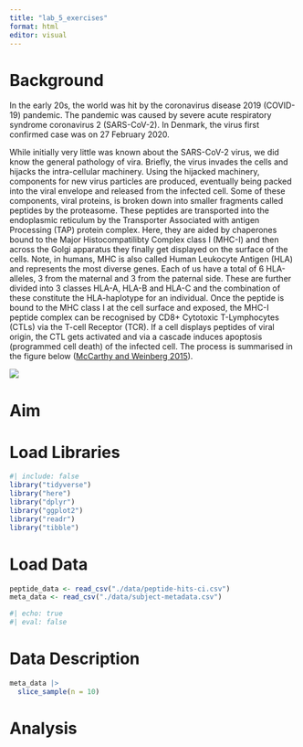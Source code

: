 ```yaml
---
title: "lab_5_exercises"
format: html
editor: visual
---
```


# Background

In the early 20s, the world was hit by the coronavirus disease 2019 (COVID-19) pandemic. The pandemic was caused by severe acute respiratory syndrome coronavirus 2 (SARS-CoV-2). In Denmark, the virus first confirmed case was on 27 February 2020.

While initially very little was known about the SARS-CoV-2 virus, we did know the general pathology of vira. Briefly, the virus invades the cells and hijacks the intra-cellular machinery. Using the hijacked machinery, components for new virus particles are produced, eventually being packed into the viral envelope and released from the infected cell. Some of these components, viral proteins, is broken down into smaller fragments called peptides by the proteasome. These peptides are transported into the endoplasmic reticulum by the Transporter Associated with antigen Processing (TAP) protein complex. Here, they are aided by chaperones bound to the Major Histocompatilibty Complex class I (MHC-I) and then across the Golgi apparatus they finally get displayed on the surface of the cells. Note, in humans, MHC is also called Human Leukocyte Antigen (HLA) and represents the most diverse genes. Each of us have a total of 6 HLA-alleles, 3 from the maternal and 3 from the paternal side. These are further divided into 3 classes HLA-A, HLA-B and HLA-C and the combination of these constitute the HLA-haplotype for an individual. Once the peptide is bound to the MHC class I at the cell surface and exposed, the MHC-I peptide complex can be recognised by CD8+ Cytotoxic T-Lymphocytes (CTLs) via the T-cell Receptor (TCR). If a cell displays peptides of viral origin, the CTL gets activated and via a cascade induces apoptosis (programmed cell death) of the infected cell. The process is summarised in the figure below ([McCarthy and Weinberg 2015](https://r4bds.github.io/references.html#ref-McCarthy2015)).

![](images/clipboard-3743273081.png)

# Aim

# **Load Libraries**

```r
#| include: false
library("tidyverse")
library("here")
library("dplyr")
library("ggplot2")
library("readr")
library("tibble")
```

# **Load Data**

```r

peptide_data <- read_csv("./data/peptide-hits-ci.csv")
meta_data <- read_csv("./data/subject-metadata.csv")

#| echo: true
#| eval: false 
```

# **Data Description**

```r
meta_data |> 
  slice_sample(n = 10)
```

# Analysis
